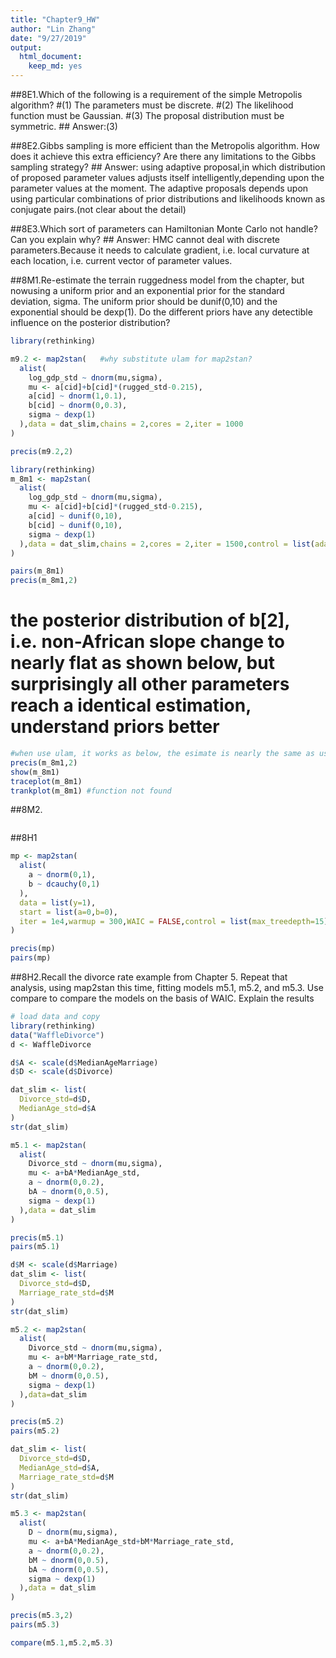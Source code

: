 ```yaml
---
title: "Chapter9_HW"
author: "Lin Zhang"
date: "9/27/2019"
output: 
  html_document: 
    keep_md: yes
---
```

##8E1.Which of the following is a requirement of the simple Metropolis algorithm? 
#(1) The parameters must be discrete. 
#(2) The likelihood function must be Gaussian. 
#(3) The proposal distribution must be symmetric.
## Answer:(3)

##8E2.Gibbs sampling is more efficient than the Metropolis algorithm. How does it achieve this extra efficiency? Are there any limitations to the Gibbs sampling strategy?
## Answer: using adaptive proposal,in which distribution of proposed parameter values adjusts itself intelligently,depending upon the parameter values at the moment. The adaptive proposals depends upon using particular combinations of prior distributions and likelihoods known as conjugate pairs.(not clear about the detail)

##8E3.Which sort of parameters can Hamiltonian Monte Carlo not handle? Can you explain why?
## Answer: HMC cannot deal with discrete parameters.Because it needs to calculate gradient, i.e. local curvature at each location, i.e. current vector of parameter values.

##8M1.Re-estimate the terrain ruggedness model from the chapter, but nowusing a uniform prior and an exponential prior for the standard deviation, sigma. The uniform prior should be dunif(0,10) and the exponential should be dexp(1). Do the different priors have any detectible influence on the posterior distribution?

```r
library(rethinking)
```

```r
m9.2 <- map2stan(   #why substitute ulam for map2stan?
  alist(
    log_gdp_std ~ dnorm(mu,sigma),
    mu <- a[cid]+b[cid]*(rugged_std-0.215),
    a[cid] ~ dnorm(1,0.1),
    b[cid] ~ dnorm(0,0.3),
    sigma ~ dexp(1)
  ),data = dat_slim,chains = 2,cores = 2,iter = 1000
)
```

```r
precis(m9.2,2)
```

```r
library(rethinking)
m_8m1 <- map2stan(
  alist(
    log_gdp_std ~ dnorm(mu,sigma),
    mu <- a[cid]+b[cid]*(rugged_std-0.215),
    a[cid] ~ dunif(0,10),
    b[cid] ~ dunif(0,10),
    sigma ~ dexp(1)
  ),data = dat_slim,chains = 2,cores = 2,iter = 1500,control = list(adapt_delta=0.99)
)
```
```r
pairs(m_8m1)
precis(m_8m1,2)
```


# the posterior distribution of b[2], i.e. non-African slope change to nearly flat as shown below, but surprisingly all other parameters reach a identical estimation, understand priors better
```r
#when use ulam, it works as below, the esimate is nearly the same as using map2stan
precis(m_8m1,2)
show(m_8m1)
traceplot(m_8m1)
trankplot(m_8m1) #function not found
```

##8M2.
```r

```

##8H1
```r
mp <- map2stan(
  alist(
    a ~ dnorm(0,1),
    b ~ dcauchy(0,1)
  ),
  data = list(y=1),
  start = list(a=0,b=0),
  iter = 1e4,warmup = 300,WAIC = FALSE,control = list(max_treedepth=15)
)
```
```r
precis(mp)
pairs(mp)
```

##8H2.Recall the divorce rate example from Chapter 5. Repeat that analysis, using map2stan this time, fitting models m5.1, m5.2, and m5.3. Use compare to compare the models on the basis of WAIC. Explain the results
```r
# load data and copy
library(rethinking)
data("WaffleDivorce")
d <- WaffleDivorce
```

```r
d$A <- scale(d$MedianAgeMarriage)
d$D <- scale(d$Divorce)
```

```r
dat_slim <- list(
  Divorce_std=d$D,
  MedianAge_std=d$A
)
str(dat_slim)
```


```r
m5.1 <- map2stan(  
  alist(
    Divorce_std ~ dnorm(mu,sigma),
    mu <- a+bA*MedianAge_std,
    a ~ dnorm(0,0.2),
    bA ~ dnorm(0,0.5),
    sigma ~ dexp(1)
  ),data = dat_slim
)
```

```r
precis(m5.1)
pairs(m5.1)
```

```r
d$M <- scale(d$Marriage)
dat_slim <- list(
  Divorce_std=d$D,
  Marriage_rate_std=d$M
)
str(dat_slim)
```

```r
m5.2 <- map2stan(
  alist(
    Divorce_std ~ dnorm(mu,sigma),
    mu <- a+bM*Marriage_rate_std,
    a ~ dnorm(0,0.2),
    bM ~ dnorm(0,0.5),
    sigma ~ dexp(1)
  ),data=dat_slim
)
```

```r
precis(m5.2)
pairs(m5.2)
```

```r
dat_slim <- list(
  Divorce_std=d$D,
  MedianAge_std=d$A,
  Marriage_rate_std=d$M
)
str(dat_slim)
```

```r
m5.3 <- map2stan(
  alist(
    D ~ dnorm(mu,sigma),
    mu <- a+bA*MedianAge_std+bM*Marriage_rate_std,
    a ~ dnorm(0,0.2),
    bM ~ dnorm(0,0.5),
    bA ~ dnorm(0,0.5),
    sigma ~ dexp(1)
  ),data = dat_slim
)
```

```r
precis(m5.3,2)
pairs(m5.3)
```

```r
compare(m5.1,m5.2,m5.3)
```

